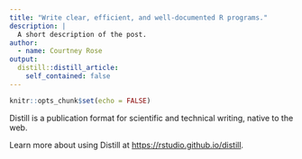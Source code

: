 ```yaml
---
title: "Write clear, efficient, and well-documented R programs."
description: |
  A short description of the post.
author:
  - name: Courtney Rose
output:
  distill::distill_article:
    self_contained: false
---
```



```r
knitr::opts_chunk$set(echo = FALSE)
```

Distill is a publication format for scientific and technical writing, native to the web.

Learn more about using Distill at <https://rstudio.github.io/distill>.


